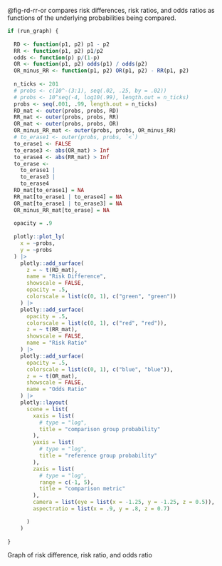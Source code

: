 ::: notes
@fig-rd-rr-or compares risk differences, risk ratios, and odds ratios
as functions of the underlying probabilities being compared.
:::

:::{#fig-rd-rr-or}

```R

if (run_graph) {
  
  RD <- function(p1, p2) p1 - p2
  RR <- function(p1, p2) p1/p2
  odds <- function(p) p/(1-p)
  OR <- function(p1, p2) odds(p1) / odds(p2)
  OR_minus_RR <- function(p1, p2) OR(p1, p2) - RR(p1, p2)
  
  n_ticks <- 201
  # probs <- c(10^-(3:1), seq(.02, .25, by = .02))
  # probs <- 10^seq(-4, log10(.99), length.out = n_ticks)
  probs <- seq(.001, .99, length.out = n_ticks)
  RD_mat <- outer(probs, probs, RD)
  RR_mat <- outer(probs, probs, RR)
  OR_mat <- outer(probs, probs, OR)
  OR_minus_RR_mat <- outer(probs, probs, OR_minus_RR)
  # to_erase1 <- outer(probs, probs, `<`)
  to_erase1 <- FALSE
  to_erase3 <- abs(OR_mat) > Inf
  to_erase4 <- abs(RR_mat) > Inf
  to_erase <-
    to_erase1 |
    to_erase3 | 
    to_erase4
  RD_mat[to_erase1] = NA
  RR_mat[to_erase1 | to_erase4] = NA
  OR_mat[to_erase1 | to_erase3] = NA
  OR_minus_RR_mat[to_erase] = NA
  
  opacity = .9
  
  plotly::plot_ly(
    x = ~probs,
    y = ~probs
  ) |>
    plotly::add_surface(
      z = ~ t(RD_mat),
      name = "Risk Difference",
      showscale = FALSE,
      opacity = .5,
      colorscale = list(c(0, 1), c("green", "green"))
    ) |>
    plotly::add_surface(
      opacity = .5,
      colorscale = list(c(0, 1), c("red", "red")),
      z = ~ t(RR_mat),
      showscale = FALSE,
      name = "Risk Ratio"
    ) |>
    plotly::add_surface(
      opacity = .5,
      colorscale = list(c(0, 1), c("blue", "blue")),
      z = ~ t(OR_mat),
      showscale = FALSE,
      name = "Odds Ratio"
    ) |>
    plotly::layout(
      scene = list(
        xaxis = list(
          # type = "log",
          title = "comparison group probability"
        ),
        yaxis = list(
          # type = "log",
          title = "reference group probability"
        ),
        zaxis = list(
          # type = "log",
          range = c(-1, 5),
          title = "comparison metric"
        ),
        camera = list(eye = list(x = -1.25, y = -1.25, z = 0.5)),
        aspectratio = list(x = .9, y = .8, z = 0.7)

      )
    )
  
}
```

Graph of risk difference, risk ratio, and odds ratio

:::
